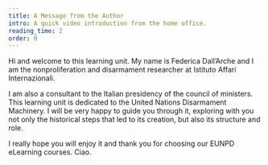 ```yaml
---
title: A Message from the Author
intro: A quick video introduction from the home office.
reading_time: 2
order: 0
---
```


<LectureVideo smil="lu18/lu18_vl0_author" poster="https://nonproliferation-elearning.eu/learningunits/disarmament-machinery/vid/lu18_vl0_author.jpg" provider="video-stream">

Hi and welcome to this learning unit. My name is Federica Dall’Arche and I am the nonproliferation and disarmament researcher at Istituto Affari Internazionali.

I am also a consultant to the Italian presidency of the council of ministers. This learning unit is dedicated to the United Nations Disarmament Machinery. I will be very happy to guide you through it, exploring with you not only the historical steps that led to its creation, but also its structure and role.

I really hope you will enjoy it and thank you for choosing our EUNPD eLearning courses. Ciao.

</LectureVideo>
